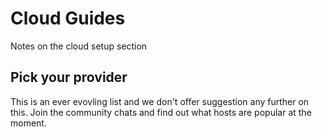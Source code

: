 
# Cloud Guides
Notes on the cloud setup section

## Pick your provider
This is an ever evovling list and we don't offer suggestion any further on this. Join the community chats and find out what hosts are popular at the moment.